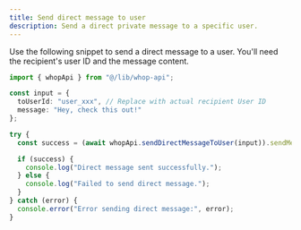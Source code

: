 ```yaml
---
title: Send direct message to user
description: Send a direct private message to a specific user.
---
```


Use the following snippet to send a direct message to a user. You'll need the recipient's user ID and the message content.

```typescript
import { whopApi } from "@/lib/whop-api";

const input = {
  toUserId: "user_xxx", // Replace with actual recipient User ID
  message: "Hey, check this out!"
};

try {
  const success = (await whopApi.sendDirectMessageToUser(input)).sendMessage;

  if (success) {
    console.log("Direct message sent successfully.");
  } else {
    console.log("Failed to send direct message.");
  }
} catch (error) {
  console.error("Error sending direct message:", error);
}
```
